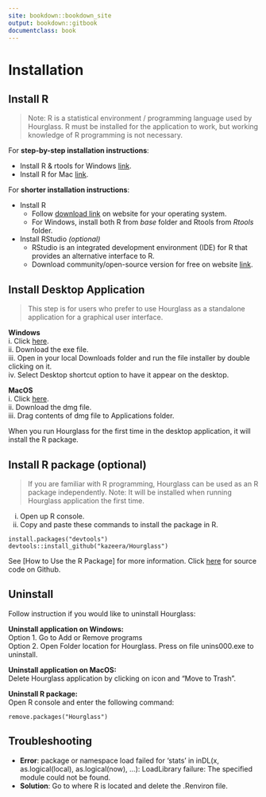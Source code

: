 ```yaml
---
site: bookdown::bookdown_site
output: bookdown::gitbook
documentclass: book
---
```

# Installation

## Install R
> Note: R is a statistical environment / programming language used by Hourglass. R must be installed for the application to work, but working knowledge of R programming is not necessary.

For **step-by-step installation instructions**:  

* Install R & rtools for Windows  [link](https://datag.org/resources/documents/spring-2018/37-de-barros-installing-r-on-windows/file).   
* Install R for Mac  [link](https://people.umass.edu/biep540w/pdf/HOW%20TO%20install%20R%20and%20R%20Studio%20MAC%20Users%20Fall%202020.pdf).  


For **shorter installation instructions**:  

* Install R
     * Follow [download link](https://cran.r-project.org/bin/) on website for your operating system. 
     * For Windows, install both R from _base_ folder and Rtools from _Rtools_ folder. 


* Install RStudio _(optional)_
     * RStudio is an integrated development environment (IDE) for R that provides an alternative interface to R.
     *  Download community/open-source version for free on website [link](https://rstudio.com/products/rstudio/download/#download).

## Install Desktop Application
> This step is for users who prefer to use Hourglass as a standalone application for a graphical user interface.

**Windows**  
i. Click [here](https://github.com/kazeera/Hourglass-interface).  
ii. Download the exe file.  
iii. Open in your local Downloads folder and run the file installer by double clicking on it.  
iv. Select Desktop shortcut option to have it appear on the desktop.  
  
**MacOS**  
i. Click [here](https://github.com/kazeera/Hourglass-interface).  
ii. Download the dmg file.  
iii. Drag contents of dmg file to Applications folder.  
  
When you run Hourglass for the first time in the desktop application, it will install the R package.

## Install R package (optional)
> If you are familiar with R programming, Hourglass can be used as an R package independently. Note: It will be installed when running Hourglass application the first time.

i. Open up R console.
ii. Copy and paste these commands to install the package in R. 

```
install.packages("devtools")
devtools::install_github("kazeera/Hourglass")
```
See [How to Use the R Package] for more information.
Click [here](https://github.com/kazeera/Hourglass) for source code on Github.

## Uninstall

Follow instruction if you would like to uninstall Hourglass:

**Uninstall application on Windows:**  
Option 1. Go to Add or Remove programs  
Option 2. Open Folder location for Hourglass. Press on file unins000.exe to uninstall.  

**Uninstall application on MacOS:**  
Delete Hourglass application by clicking on icon and "Move to Trash".  

**Uninstall R package:**   
Open R console and enter the following command:
```
remove.packages("Hourglass")
```

## Troubleshooting

* **Error**: package or namespace load failed for 'stats' in inDL(x, as.logical(local), as.logical(now), ...):
LoadLibrary failure: The specified module could not be found.
* **Solution**: Go to where R is located and delete the .Renviron file.